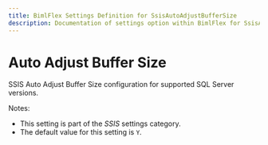 ---
title: BimlFlex Settings Definition for SsisAutoAdjustBufferSize
description: Documentation of settings option within BimlFlex for SsisAutoAdjustBufferSize
---
<head>
  <meta name="varigenceProduct" content="BimlFlex"></meta>
  <meta name="varigenceArticleType" content="Reference"></meta>
</head>


# Auto Adjust Buffer Size

SSIS Auto Adjust Buffer Size configuration for supported SQL Server versions.

Notes:

* This setting is part of the *SSIS* settings category.
* The default value for this setting is `Y`.
